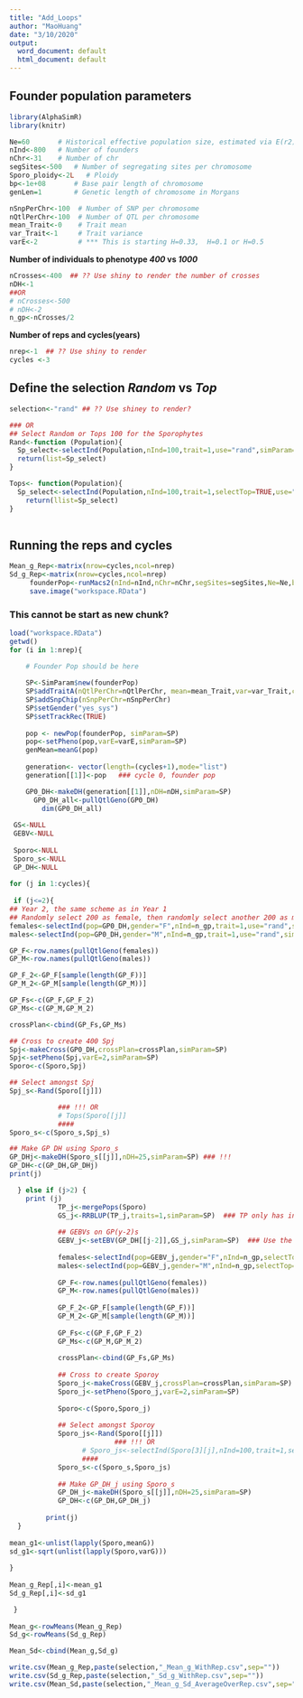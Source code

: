 ```yaml
---
title: "Add_Loops"
author: "MaoHuang"
date: "3/10/2020"
output:
  word_document: default
  html_document: default
---
```


## Founder population parameters
```r
library(AlphaSimR)
library(knitr)
```

```r
Ne=60       # Historical effective population size, estimated via E(r2)=1/(1+4*Ne*c)
nInd<-800   # Number of founders
nChr<-31    # Number of chr
segSites<-500   # Number of segregating sites per chromosome
Sporo_ploidy<-2L   # Ploidy
bp<-1e+08       # Base pair length of chromosome
genLen=1        # Genetic length of chromosome in Morgans

nSnpPerChr<-100  # Number of SNP per chromosome
nQtlPerChr<-100  # Number of QTL per chromosome
mean_Trait<-0    # Trait mean
var_Trait<-1     # Trait variance
varE<-2          # *** This is starting H=0.33,  H=0.1 or H=0.5

```

**Number of individuals to  phenotype *400* vs *1000* **
```r
nCrosses<-400  ## ?? Use shiny to render the number of crosses
nDH<-1         
##OR
# nCrosses<-500
# nDH<-2
n_gp<-nCrosses/2
```

**Number of reps and cycles(years) **
```r
nrep<-1  ## ?? Use shiny to render
cycles <-3
```

## Define the selection *Random* vs *Top*
```r
selection<-"rand" ## ?? Use shiney to render?

### OR
## Select Random or Tops 100 for the Sporophytes
Rand<-function (Population){
  Sp_select<-selectInd(Population,nInd=100,trait=1,use="rand",simParam=SP)
  return(list=Sp_select)
}

Tops<- function(Population){
  Sp_select<-selectInd(Population,nInd=100,trait=1,selectTop=TRUE,use="pheno",simParam=SP)	
 	return(llist=Sp_select)
}
  
```


## Running the reps and cycles
```r

Mean_g_Rep<-matrix(nrow=cycles,ncol=nrep)
Sd_g_Rep<-matrix(nrow=cycles,ncol=nrep)
     founderPop<-runMacs2(nInd=nInd,nChr=nChr,segSites=segSites,Ne=Ne,bp=bp,genLen=1,inbred=TRUE,ploidy=Sporo_ploidy, returnCommand = FALSE, nThreads = NULL)
     save.image("workspace.RData")
```  


### This cannot be start as new chunk?   
```r
load("workspace.RData")
getwd()
for (i in 1:nrep){

    # Founder Pop should be here
  
    SP<-SimParam$new(founderPop)
    SP$addTraitA(nQtlPerChr=nQtlPerChr, mean=mean_Trait,var=var_Trait,corA=NULL)
    SP$addSnpChip(nSnpPerChr=nSnpPerChr)
    SP$setGender("yes_sys")
    SP$setTrackRec(TRUE)
    
    pop <- newPop(founderPop, simParam=SP)
    pop<-setPheno(pop,varE=varE,simParam=SP)
    genMean=meanG(pop)
    
    generation<- vector(length=(cycles+1),mode="list")
    generation[[1]]<-pop   ### cycle 0, founder pop

    GP0_DH<-makeDH(generation[[1]],nDH=nDH,simParam=SP)	
	  GP0_DH_all<-pullQtlGeno(GP0_DH)	
	    dim(GP0_DH_all)
	 
 GS<-NULL
 GEBV<-NULL
 
 Sporo<-NULL
 Sporo_s<-NULL
 GP_DH<-NULL
 
for (j in 1:cycles){ 
 
 if (j<=2){
## Year 2, the same scheme as in Year 1
## Randomly select 200 as female, then randomly select another 200 as male
females<-selectInd(pop=GP0_DH,gender="F",nInd=n_gp,trait=1,use="rand",simParam=SP)
males<-selectInd(pop=GP0_DH,gender="M",nInd=n_gp,trait=1,use="rand",simParam=SP)	

GP_F<-row.names(pullQtlGeno(females))
GP_M<-row.names(pullQtlGeno(males))

GP_F_2<-GP_F[sample(length(GP_F))]	  					 
GP_M_2<-GP_M[sample(length(GP_M))] 					 

GP_Fs<-c(GP_F,GP_F_2)
GP_Ms<-c(GP_M,GP_M_2)

crossPlan<-cbind(GP_Fs,GP_Ms)

## Cross to create 400 Spj
Spj<-makeCross(GP0_DH,crossPlan=crossPlan,simParam=SP)
Spj<-setPheno(Spj,varE=2,simParam=SP)
Sporo<-c(Sporo,Spj)

## Select amongst Spj
Spj_s<-Rand(Sporo[[j]])

            ### !!! OR			 
            # Tops(Sporo[[j]]
            ####		
Sporo_s<-c(Sporo_s,Spj_s)

## Make GP DH using Sporo_s
GP_DHj<-makeDH(Sporo_s[[j]],nDH=25,simParam=SP)	### !!!
GP_DH<-c(GP_DH,GP_DHj)
print(j)

  } else if (j>2) {
    print (j)
            TP_j<-mergePops(Sporo)  
            GS_j<-RRBLUP(TP_j,traits=1,simParam=SP)  ### TP only has info from 1:(j-1)
            
            ## GEBVs on GP(y-2)s
            GEBV_j<-setEBV(GP_DH[[j-2]],GS_j,simParam=SP)  ### Use the GP_DH two years ago
            
            females<-selectInd(pop=GEBV_j,gender="F",nInd=n_gp,selectTop=TRUE,trait=1,use="ebv",simParam=SP)
            males<-selectInd(pop=GEBV_j,gender="M",nInd=n_gp,selectTop=TRUE,trait=1,use="ebv",simParam=SP)
            
            GP_F<-row.names(pullQtlGeno(females))
            GP_M<-row.names(pullQtlGeno(males))
            
            GP_F_2<-GP_F[sample(length(GP_F))]
            GP_M_2<-GP_M[sample(length(GP_M))]
            
            GP_Fs<-c(GP_F,GP_F_2)
            GP_Ms<-c(GP_M,GP_M_2)
            
            crossPlan<-cbind(GP_Fs,GP_Ms)
            
            ## Cross to create Sporoy
            Sporo_j<-makeCross(GEBV_j,crossPlan=crossPlan,simParam=SP)
            Sporo_j<-setPheno(Sporo_j,varE=2,simParam=SP)
            
            Sporo<-c(Sporo,Sporo_j)
            
            ## Select amongst Sporoy 
            Sporo_js<-Rand(Sporo[[j]])
                          ### !!! OR			 
                  # Sporo_js<-selectInd(Sporo[3][j],nInd=100,trait=1,selectTop=TRUE,use="pheno",simParam=SP)	
                  ####	
            Sporo_s<-c(Sporo_s,Sporo_js)
            
            ## Make GP_DH_j using Sporo_s
            GP_DH_j<-makeDH(Sporo_s[[j]],nDH=25,simParam=SP)
            GP_DH<-c(GP_DH,GP_DH_j)
            
         print(j)   
  }
  
mean_g1<-unlist(lapply(Sporo,meanG))
sd_g1<-sqrt(unlist(lapply(Sporo,varG)))
        
}      
 
Mean_g_Rep[,i]<-mean_g1
Sd_g_Rep[,i]<-sd_g1

 }
        
Mean_g<-rowMeans(Mean_g_Rep)
Sd_g<-rowMeans(Sd_g_Rep)

Mean_Sd<-cbind(Mean_g,Sd_g)

write.csv(Mean_g_Rep,paste(selection,"_Mean_g_WithRep.csv",sep=""))
write.csv(Sd_g_Rep,paste(selection,"_Sd_g_WithRep.csv",sep=""))
write.csv(Mean_Sd,paste(selection,"_Mean_g_Sd_AverageOverRep.csv",sep=""))


```
